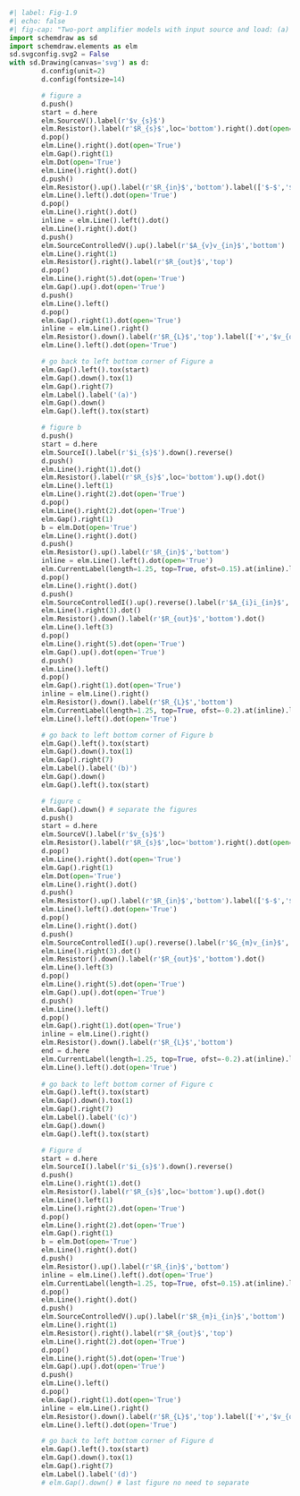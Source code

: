 
```python
#| label: Fig-1.9
#| echo: false
#| fig-cap: "Two-port amplifier models with input source and load: (a) voltage amplifier, (b) current amplifier, (c) transconductance amplifier, and (d) transresistance amplifier"
import schemdraw as sd
import schemdraw.elements as elm
sd.svgconfig.svg2 = False
with sd.Drawing(canvas='svg') as d:
        d.config(unit=2)
        d.config(fontsize=14)

        # figure a
        d.push()
        start = d.here
        elm.SourceV().label(r'$v_{s}$')
        elm.Resistor().label(r'$R_{s}$',loc='bottom').right().dot(open='True')
        d.pop()
        elm.Line().right().dot(open='True')
        elm.Gap().right(1)
        elm.Dot(open='True')
        elm.Line().right().dot()
        d.push()
        elm.Resistor().up().label(r'$R_{in}$','bottom').label(['$-$','$v_{in}$','+'],'top')
        elm.Line().left().dot(open='True')
        d.pop()
        elm.Line().right().dot()
        inline = elm.Line().left().dot()
        elm.Line().right().dot()
        d.push()
        elm.SourceControlledV().up().label(r'$A_{v}v_{in}$','bottom')
        elm.Line().right(1)
        elm.Resistor().right().label(r'$R_{out}$','top')
        d.pop()
        elm.Line().right(5).dot(open='True')
        elm.Gap().up().dot(open='True')
        d.push()
        elm.Line().left()
        d.pop()
        elm.Gap().right(1).dot(open='True')
        inline = elm.Line().right()
        elm.Resistor().down().label(r'$R_{L}$','top').label(['+','$v_{out}$','$-$'],'bottom')
        elm.Line().left().dot(open='True')

        # go back to left bottom corner of Figure a
        elm.Gap().left().tox(start)
        elm.Gap().down().tox(1)
        elm.Gap().right(7)
        elm.Label().label('(a)')
        elm.Gap().down()
        elm.Gap().left().tox(start)

        # figure b
        d.push()
        start = d.here
        elm.SourceI().label(r'$i_{s}$').down().reverse()
        d.push()
        elm.Line().right(1).dot()
        elm.Resistor().label(r'$R_{s}$',loc='bottom').up().dot()
        elm.Line().left(1)
        elm.Line().right(2).dot(open='True')
        d.pop()
        elm.Line().right(2).dot(open='True')
        elm.Gap().right(1)
        b = elm.Dot(open='True')
        elm.Line().right().dot()
        d.push()
        elm.Resistor().up().label(r'$R_{in}$','bottom')
        inline = elm.Line().left().dot(open='True')
        elm.CurrentLabel(length=1.25, top=True, ofst=0.15).at(inline).label('$i_{in}$','bottom').reverse()
        d.pop()
        elm.Line().right().dot()
        d.push()
        elm.SourceControlledI().up().reverse().label(r'$A_{i}i_{in}$','bottom')
        elm.Line().right(3).dot()
        elm.Resistor().down().label(r'$R_{out}$','bottom').dot()
        elm.Line().left(3)
        d.pop()
        elm.Line().right(5).dot(open='True')
        elm.Gap().up().dot(open='True')
        d.push()
        elm.Line().left()
        d.pop()
        elm.Gap().right(1).dot(open='True')
        inline = elm.Line().right()
        elm.Resistor().down().label(r'$R_{L}$','bottom')
        elm.CurrentLabel(length=1.25, top=True, ofst=-0.2).at(inline).label('$i_{out}$','bottom').reverse()
        elm.Line().left().dot(open='True')

        # go back to left bottom corner of Figure b
        elm.Gap().left().tox(start)
        elm.Gap().down().tox(1)
        elm.Gap().right(7)
        elm.Label().label('(b)')
        elm.Gap().down()
        elm.Gap().left().tox(start)

        # figure c
        elm.Gap().down() # separate the figures
        d.push()
        start = d.here
        elm.SourceV().label(r'$v_{s}$')
        elm.Resistor().label(r'$R_{s}$',loc='bottom').right().dot(open='True')
        d.pop()
        elm.Line().right().dot(open='True')
        elm.Gap().right(1)
        elm.Dot(open='True')
        elm.Line().right().dot()
        d.push()
        elm.Resistor().up().label(r'$R_{in}$','bottom').label(['$-$','$v_{in}$','$+$'],'top')
        elm.Line().left().dot(open='True')
        d.pop()
        elm.Line().right().dot()
        d.push()
        elm.SourceControlledI().up().reverse().label(r'$G_{m}v_{in}$','bottom')
        elm.Line().right(3).dot()
        elm.Resistor().down().label(r'$R_{out}$','bottom').dot()
        elm.Line().left(3)
        d.pop()
        elm.Line().right(5).dot(open='True')
        elm.Gap().up().dot(open='True')
        d.push()
        elm.Line().left()
        d.pop()
        elm.Gap().right(1).dot(open='True')
        inline = elm.Line().right()
        elm.Resistor().down().label(r'$R_{L}$','bottom')
        end = d.here
        elm.CurrentLabel(length=1.25, top=True, ofst=-0.2).at(inline).label('$i_{out}$','bottom').reverse()
        elm.Line().left().dot(open='True')
       
        # go back to left bottom corner of Figure c
        elm.Gap().left().tox(start)
        elm.Gap().down().tox(1)
        elm.Gap().right(7)
        elm.Label().label('(c)')
        elm.Gap().down()
        elm.Gap().left().tox(start)

        # Figure d
        start = d.here
        elm.SourceI().label(r'$i_{s}$').down().reverse()
        d.push()
        elm.Line().right(1).dot()
        elm.Resistor().label(r'$R_{s}$',loc='bottom').up().dot()
        elm.Line().left(1)
        elm.Line().right(2).dot(open='True')
        d.pop()
        elm.Line().right(2).dot(open='True')
        elm.Gap().right(1)
        b = elm.Dot(open='True')
        elm.Line().right().dot()
        d.push()
        elm.Resistor().up().label(r'$R_{in}$','bottom')
        inline = elm.Line().left().dot(open='True')
        elm.CurrentLabel(length=1.25, top=True, ofst=0.15).at(inline).label('$i_{in}$','bottom').reverse()
        d.pop()
        elm.Line().right().dot()
        d.push()
        elm.SourceControlledV().up().label(r'$R_{m}i_{in}$','bottom')
        elm.Line().right(1)
        elm.Resistor().right().label(r'$R_{out}$','top')
        elm.Line().right(2).dot(open='True')
        d.pop()
        elm.Line().right(5).dot(open='True')
        elm.Gap().up().dot(open='True')
        d.push()
        elm.Line().left()
        d.pop()
        elm.Gap().right(1).dot(open='True')
        inline = elm.Line().right()
        elm.Resistor().down().label(r'$R_{L}$','top').label(['+','$v_{out}$','$-$'],'bottom')
        elm.Line().left().dot(open='True')

        # go back to left bottom corner of Figure d
        elm.Gap().left().tox(start)
        elm.Gap().down().tox(1)
        elm.Gap().right(7)
        elm.Label().label('(d)')
        # elm.Gap().down() # last figure no need to separate
```
